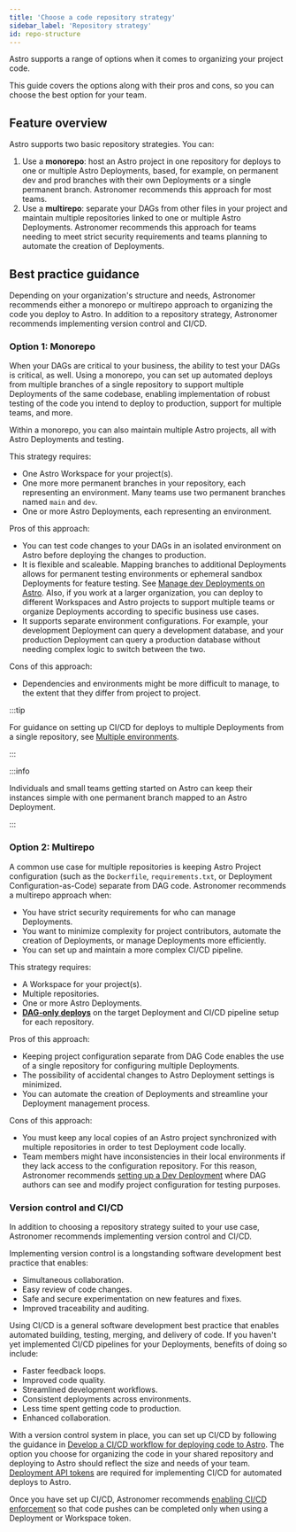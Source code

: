 ```yaml
---
title: 'Choose a code repository strategy'
sidebar_label: 'Repository strategy'
id: repo-structure
---
```



Astro supports a range of options when it comes to organizing your project code. 

This guide covers the options along with their pros and cons, so you can choose the best option for your team.

## Feature overview

Astro supports two basic repository strategies. You can:
1. Use a **monorepo**: host an Astro project in one repository for deploys to one or multiple Astro Deployments, based, for example, on permanent dev and prod branches with their own Deployments or a single permanent branch. Astronomer recommends this approach for most teams.
2. Use a **multirepo**: separate your DAGs from other files in your project and maintain multiple repositories linked to one or multiple Astro Deployments. Astronomer recommends this approach for teams needing to meet strict security requirements and teams planning to automate the creation of Deployments.

## Best practice guidance

Depending on your organization's structure and needs, Astronomer recommends either a monorepo or multirepo approach to organizing the code you deploy to Astro. In addition to a repository strategy, Astronomer recommends implementing version control and CI/CD.

### Option 1: Monorepo

<MostCommonBadge/>

When your DAGs are critical to your business, the ability to test your DAGs is critical, as well. Using a monorepo, you can set up automated deploys from multiple branches of a single repository to support multiple Deployments of the same codebase, enabling implementation of robust testing of the code you intend to deploy to production, support for multiple teams, and more.

Within a monorepo, you can also maintain multiple Astro projects, all with Astro Deployments and testing.

This strategy requires:
- One Astro Workspace for your project(s).
- One more more permanent branches in your repository, each representing an environment. Many teams use two permanent branches named `main` and `dev`.
- One or more Astro Deployments, each representing an environment.

Pros of this approach:
- You can test code changes to your DAGs in an isolated environment on Astro before deploying the changes to production.
- It is flexible and scaleable. Mapping branches to additional Deployments allows for permanent testing environments or ephemeral sandbox Deployments for feature testing. See [Manage dev Deployments on Astro](manage-dev-deployments). Also, if you work at a larger organization, you can deploy to different Workspaces and Astro projects to support multiple teams or organize Deployments according to specific business use cases.
- It supports separate environment configurations. For example, your development Deployment can query a development database, and your production Deployment can query a production database without needing complex logic to switch between the two.

Cons of this approach:
- Dependencies and environments might be more difficult to manage, to the extent that they differ from project to project.

:::tip

For guidance on setting up CI/CD for deploys to multiple Deployments from a single repository, see [Multiple environments](https://www.astronomer.io/docs/astro/set-up-ci-cd#multiple-environments).

:::

:::info

Individuals and small teams getting started on Astro can keep their instances simple with one permanent branch mapped to an Astro Deployment.

:::

### Option 2: Multirepo

A common use case for multiple repositories is keeping Astro Project configuration (such as the `Dockerfile`, `requirements.txt`, or Deployment Configuration-as-Code) separate from DAG code. Astronomer recommends a multirepo approach when:
- You have strict security requirements for who can manage Deployments.
- You want to minimize complexity for project contributors, automate the creation of Deployments, or manage Deployments more efficiently.
- You can set up and maintain a more complex CI/CD pipeline.

This strategy requires:
- A Workspace for your project(s).
- Multiple repositories.
- One or more Astro Deployments.
- [**DAG-only deploys**](https://www.astronomer.io/docs/astro/deploy-dags#enable-or-disable-dag-only-deploys-on-a-deployment) on the target Deployment and CI/CD pipeline setup for each repository.

Pros of this approach:
- Keeping project configuration separate from DAG Code enables the use of a single repository for configuring multiple Deployments.
- The possibility of accidental changes to Astro Deployment settings is minimized.
- You can automate the creation of Deployments and streamline your Deployment management process.

Cons of this approach:
- You must keep any local copies of an Astro project synchronized with multiple repositories in order to test Deployment code locally.
- Team members might have inconsistencies in their local environments if they lack access to the configuration repository. For this reason, Astronomer recommends [setting up a Dev Deployment](manage-dev-deployments) where DAG authors can see and modify project configuration for testing purposes.

### Version control and CI/CD

In addition to choosing a repository strategy suited to your use case, Astronomer recommends implementing version control and CI/CD. 

Implementing version control is a longstanding software development best practice that enables:
- Simultaneous collaboration.
- Easy review of code changes.
- Safe and secure experimentation on new features and fixes.
- Improved traceability and auditing.

Using CI/CD is a general software development best practice that enables automated building, testing, merging, and delivery of code. If you haven't yet implemented CI/CD pipelines for your Deployments, benefits of doing so include:
- Faster feedback loops.
- Improved code quality.
- Streamlined development workflows.
- Consistent deployments across environments.
- Less time spent getting code to production.
- Enhanced collaboration.

With a version control system in place, you can set up CI/CD by following the guidance in [Develop a CI/CD workflow for deploying code to Astro](https://astronomer.io/docs/astro/set-up-ci-cd). The option you choose for organizing the code in your shared repository and deploying to Astro should reflect the size and needs of your team. [Deployment API tokens](https://www.astronomer.io/docs/astro/deployment-api-tokens) are required for implementing CI/CD for automated deploys to Astro. 

Once you have set up CI/CD, Astronomer recommends [enabling CI/CD enforcement](https://www.astronomer.io/docs/astro/set-up-ci-cd#enforce-cicd) so that code pushes can be completed only when using a Deployment or Workspace token.
